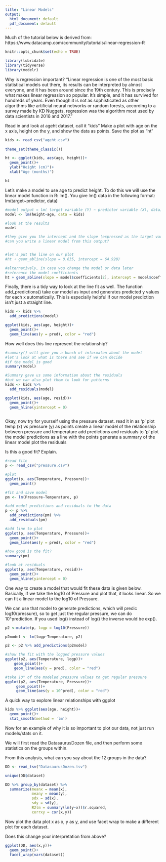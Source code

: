 ```yaml
---
title: "Linear Models"
output:
  html_document: default
  pdf_document: default
---
```


Much of the tutorial below is derived from: 
https://www.datacamp.com/community/tutorials/linear-regression-R

```r
knitr::opts_chunk$set(echo = TRUE)

library(lubridate)
library(tidyverse)
library(modelr)
```
Why is regression important?
"Linear regression is one of the most basic statistical models out there, its results can be interpreted by almost everyone, and it has been around since the 19th century. This is precisely what makes linear regression so popular. It’s simple, and it has survived for hundreds of years. Even though it is not as sophisticated as other algorithms like artificial neural networks or random forests, according to a survey made by KD Nuggets, regression was the algorithm most used by data scientists in 2016 and 2017."

Read in and look at ageht dataset, call it "kids"
Make a plot with age on the x axis, height on the y, and show the data as points.
Save the plot as "ht"
```r
kids <- read_csv("ageht.csv")
 
theme_set(theme_classic())

ht <- ggplot(kids, aes(age, height))+
  geom_point()+
  ylab("Height (cm)")+
  xlab("Age (months)")

ht
```

Let's make a model to use age to predict height. To do this we will use the linear model function in R: lm().
You give lm() data in the following format: lm(target~predictor, data)
```r
#model output = lm( target variable (Y) ~ predictor variable (X), data)
model <- lm(height~age, data = kids)

#look at the results
model

#they give you the intercept and the slope (expressed as the target variable)
#can you write a linear model from this output?


#let's put the line on our plot
#ht + geom_abline(slope = 0.635, intercept = 64.928)

#alternatively, in case you change the model or data later
#reference the model coefficients 
ht + geom_abline(slope = model$coefficients[2], intercept = model$coefficients[1], color = "blue")

```
Finally, there is a tidy way to look at the line fit as well.
The function add_predictions() take our model as input and generates predicted y values for each x automatically. This is especially helpful if our model prediction isn't just a straight line.
```r
kids <- kids %>%
  add_predictions(model)

ggplot(kids, aes(age, height))+
  geom_point()+
  geom_line(aes(y = pred), color = "red")
```

How well does this line represent the relationship?

```r
#summary() will give you a bunch of informaton about the model
#let's look at what is there and see if we can decide
#if the model is good
summary(model)

#Summary gave us some information about the residuals
#but we can also plot them to look for patterns
kids <- kids %>%
  add_residuals(model)

ggplot(kids, aes(age, resid))+
  geom_point()+
  geom_hline(yintercept = 0)
  
```

Okay, now try for yourself using the pressure dataset.
read it in as 'p'
plot temp (x) vs pressure (y) as points
create a linear model of the relationship between pressure and temperature
add predictions and residuals to 'p'
plot the model predictions as a line with the points
generate a summary of the linear model
plot the residuals

Is this a good fit? Explain.

```r
#read file
p <- read_csv("pressure.csv")

#plot
ggplot(p, aes(Temperature, Pressure))+
  geom_point()

#fit and save model
pm <- lm(Pressure~Temperature, p)

#add model predictions and residuals to the data
p <- p %>%
  add_predictions(pm) %>%
  add_residuals(pm)

#add line to plot
ggplot(p, aes(Temperature, Pressure))+
  geom_point()+
  geom_line(aes(y = pred), color = "red")

#how good is the fit?
summary(pm)

#look at residuals 
ggplot(p, aes(Temperature, resid))+
  geom_point()+
  geom_hline(yintercept = 0)

```

One way to create a model that would fit these data is given below. Basically, if we take the log10 of Pressure and plot that, it looks linear. So we can fit a linear model to the log10 of Pressure. 

We can use that model to generate predictions, which will predic log10(pressure), so to get just the regular pressure, we can do 10^prediction. If you used log() instead of log() the inverse would be exp(). 

```r
p2 <-mutate(p, logp = log10(Pressure))

p2model <- lm(logp~Temperature, p2)

p2 <- p2 %>% add_predictions(p2model)

#show the fit with the logged pressure values
ggplot(p2, aes(Temperature, logp))+
    geom_point()+
    geom_line(aes(y = pred), color = "red")

#take 10^ of the modeled pressure values to get regular pressure
ggplot(p2, aes(Temperature, Pressure))+
     geom_point()+
     geom_line(aes(y = 10^pred), color = "red")

```


A quick way to explore linear relationships with ggplot

```r
kids %>% ggplot(aes(age, height))+
  geom_point()+
  stat_smooth(method = 'lm')
```

Now for an example of why it is so important to plot our data, not just run models/stats on it.

We will first read the DatasaurusDozen file, and then perform some statistics on the groups within.

From this analysis, what can you say about the 12 groups in the data?

```r
DD <- read_tsv("DatasaurusDozen.tsv")

unique(DD$dataset)

DD %>% group_by(dataset) %>%
  summarize(meanx = mean(x), 
            meany = mean(y),
            sdx = sd(x), 
            sdy = sd(y),
            R2lm = summary(lm(y~x))$r.squared,
            corrxy = cor(x,y))
```
Now plot the data plot x as x, y as y, and use facet wrap to make a different plot for each dataset.

Does this change your interpretation from above? 

```r
ggplot(DD, aes(x,y))+
  geom_point()+
  facet_wrap(vars(dataset))
```

 